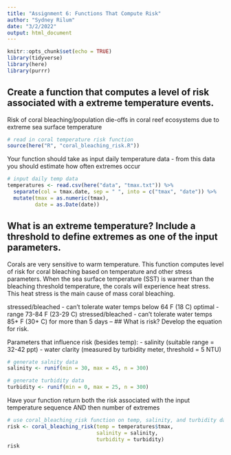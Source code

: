 ```yaml
---
title: "Assignment 6: Functions That Compute Risk"
author: "Sydney Rilum"
date: "3/2/2022"
output: html_document
---
```


```r
knitr::opts_chunk$set(echo = TRUE)
library(tidyverse)
library(here)
library(purrr)
```

## Create a function that computes a level of risk associated with a extreme temperature events.

Risk of coral bleaching/population die-offs in coral reef ecosystems due to extreme sea surface temperature
```r
# read in coral temperature risk function
source(here("R", "coral_bleaching_risk.R"))
```

Your function should take as input daily temperature data - from this data you should estimate how often extremes occur
```r
# input daily temp data
temperatures <- read.csv(here("data", "tmax.txt")) %>%
  separate(col = tmax.date, sep = " ", into = c("tmax", "date")) %>% 
  mutate(tmax = as.numeric(tmax),
         date = as.Date(date))
```

## What is an extreme temperature? Include a threshold to define extremes as one of the input parameters. 

Corals are very sensitive to warm temperature. This function computes level of risk for coral bleaching based on temperature and other stress parameters. When the sea surface temperature (SST) is warmer than the bleaching threshold temperature, the corals will experience heat stress. This heat stress is the main cause of mass coral bleaching.

stressed/bleached - can't tolerate water temps below 64 F (18 C)
optimal - range 73-84 F (23-29 C)
stressed/bleached - can't tolerate water temps 85+ F (30+ C) for more than 5 days
--
## What is risk? Develop the equation for risk.

Parameters that influence risk (besides temp):
- salinity (suitable range = 32-42 ppt)
- water clarity (measured by turbidity meter, threshold = 5 NTU)

```r
# generate salnity data
salinity <- runif(min = 30, max = 45, n = 300)

# generate turbidity data
turbidity <- runif(min = 0, max = 25, n = 300)

```

Have your function return both the risk associated with the input temperature sequence AND then number of extremes
```r
# use coral_bleaching_risk function on temp, salinity, and turbidity data
risk <- coral_bleaching_risk(temp = temperatures$tmax,
                             salinity = salinity,
                             turbidity = turbidity)
risk
```

